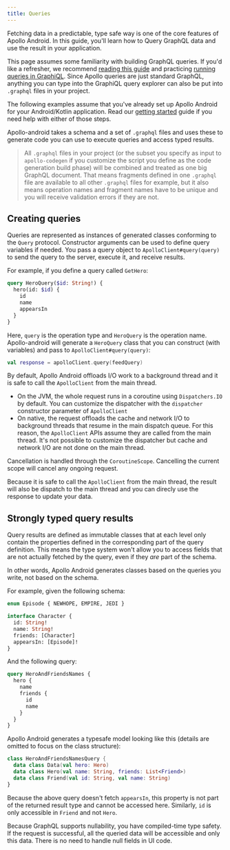 ```yaml
---
title: Queries
---
```



Fetching data in a predictable, type safe way is one of the core features of Apollo Android. In this guide, you'll learn how to Query GraphQL data and use the result in your application.

This page assumes some familiarity with building GraphQL queries. If you'd like a refresher, we recommend [reading this guide](http://graphql.org/learn/queries/) and practicing [running queries in GraphiQL](https://graphql.github.io/swapi-graphql/).
Since Apollo queries are just standard GraphQL, anything you can type into the GraphiQL query explorer can also be put into `.graphql` files in your project.

The following examples assume that you've already set up Apollo Android for your Android/Kotlin application. Read our [getting started](../#get-started) guide if you need help with either of those steps.

Apollo-android takes a schema and a set of `.graphql` files and uses these to generate code you can use to execute queries and access typed results.

> All `.graphql` files in your project (or the subset you specify as input to `apollo-codegen` if you customize the script you define as the code generation build phase) will be combined and treated as one big GraphQL document. That means fragments defined in one `.graphql` file are available to all other `.graphql` files for example, but it also means operation names and fragment names have to be unique and you will receive validation errors if they are not.

## Creating queries 

Queries are represented as instances of generated classes conforming to the `Query` protocol. Constructor arguments can be used to define query variables if needed.
You pass a query object to `ApolloClient#query(query)` to send the query to the server, execute it, and receive results.

For example, if you define a query called `GetHero`:

```graphql
query HeroQuery($id: String!) {
  hero(id: $id) {
    id
    name
    appearsIn
  }
}
```

Here, `query` is the operation type and `HeroQuery` is the operation name.
Apollo-android will generate a `HeroQuery` class that you can construct (with variables) and pass to `ApolloClient#query(query)`:

<MultiCodeBlock>

```kotlin
val response = apolloClient.query(feedQuery)
```

By default, Apollo Android offloads I/O work to a background thread and it is safe to call the `ApolloClient` from the main thread.

* On the JVM, the whole request runs in a coroutine using `Dispatchers.IO` by default. You can customize the dispatcher with the `dispatcher` constructor parameter of `ApolloClient`
* On native, the request offloads the cache and network I/O to background threads that resume in the main dispatch queue. For this reason, the `ApolloClient` APIs assume they are called from the main thread. It's not possible to customize the dispatcher but cache and network I/O are not done on the main thread.

Cancellation is handled through the `CoroutineScope`. Cancelling the current scope will cancel any ongoing request.

Because it is safe to call the `ApolloClient` from the main thread, the result will also be dispatch to the main thread and you can direcly use the response to update your data.

## Strongly typed query results

Query results are defined as immutable classes that at each level only contain the properties defined in the corresponding part of the query definition.
This means the type system won't allow you to access fields that are not actually fetched by the query, even if they *are* part of the schema.

In other words, Apollo Android generates classes based on the queries you write, not based on the schema.

For example, given the following schema:

```graphql
enum Episode { NEWHOPE, EMPIRE, JEDI }

interface Character {
  id: String!
  name: String!
  friends: [Character]
  appearsIn: [Episode]!
}
```

And the following query:

```graphql
query HeroAndFriendsNames {
  hero {
    name
    friends {
      id
      name
    }
  }
}
```

Apollo Android generates a typesafe model looking like this (details are omitted to focus on the class structure):

<MultiCodeBlock>

```kotlin
class HeroAndFriendsNamesQuery {
  data class Data(val hero: Hero)
  data class Hero(val name: String, friends: List<Friend>)
  data class Friend(val id: String, val name: String)
}
```

</MultiCodeBlock>

Because the above query doesn't fetch `appearsIn`, this property is not part of the returned result type and cannot be accessed here. Similarly, `id` is only accessible in `Friend` and not `Hero`.

Because GraphQL supports nullability, you have compiled-time type safety. If the request is successful, all the queried data will be accessible and only this data. There is no need to handle null fields in UI code.

